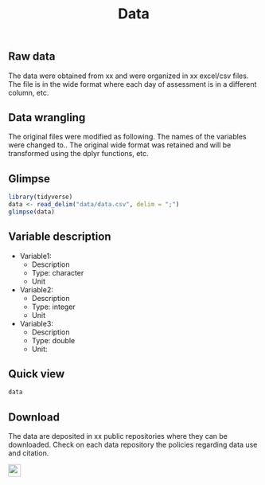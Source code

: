 % Data 

## Raw data 

The data were obtained from xx and were organized in xx excel/csv files. The file is in the wide format where each day of assessment is in a different column, etc.

## Data wrangling

The original files were modified as following. The names of the variables were changed to.. The original wide format was retained and will be transformed using the dplyr functions, etc.

## Glimpse 

```r
library(tidyverse)
data <- read_delim("data/data.csv", delim = ";")
glimpse(data)
```

## Variable description

- Variable1: 
  - Description 
  - Type: character
  - Unit

- Variable2: 
  - Description 
  - Type: integer
  - Unit

- Variable3: 
  - Description 
  - Type: double
  - Unit:
  
## Quick view

```r
data
```


## Download 

The data are deposited in xx public repositories where they can be downloaded. Check on each data repository the policies regarding data use and citation.

<img src = "https://osf.io/static/img/circle_logo.png" width = "25">
[](DOI 10.17605/OSF.IO/7D3CH) 



